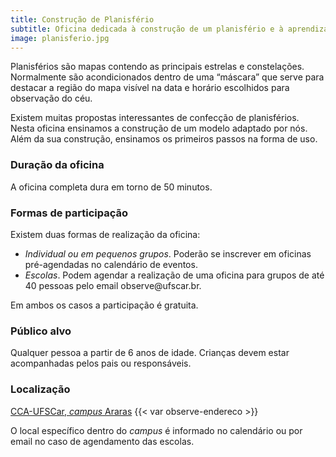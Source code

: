 ```yaml
---
title: Construção de Planisfério
subtitle: Oficina dedicada à construção de um planisfério e à aprendizagem da forma correta do seu uso. *Ele será um guia precioso na sua jornada de apreciação dos céus estrelados*.
image: planisferio.jpg
---
```


Planisférios são mapas contendo as principais estrelas e constelações. Normalmente são acondicionados dentro de uma "máscara" que serve para destacar a região do mapa visível na data e horário escolhidos para observação do céu.

Existem muitas propostas interessantes de confecção de planisférios. Nesta oficina ensinamos a construção de um modelo adaptado por nós. Além da sua construção, ensinamos os primeiros passos na forma de uso.

### Duração da oficina

A oficina completa dura em torno de 50 minutos.

### Formas de participação

Existem duas formas de realização da oficina:

- *Individual ou em pequenos grupos*. Poderão se inscrever em oficinas pré-agendadas no calendário de eventos.
- *Escolas*. Podem agendar a realização de uma oficina para grupos de até 40 pessoas pelo email observe@ufscar.br.

Em ambos os casos a participação é gratuita.

### Público alvo

Qualquer pessoa a partir de 6 anos de idade. Crianças devem estar acompanhadas pelos pais ou responsáveis.

### Localização

[CCA-UFSCar, *campus* Araras]({{< var loc.localizacao >}})
{{< var observe-endereco >}}

O local específico dentro do *campus* é informado no calendário ou por email no caso de agendamento das escolas.